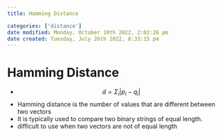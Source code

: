 ```yaml
---
title: Hamming Distance

categories: ['distance']
date modified: Monday, October 10th 2022, 2:02:26 pm
date created: Tuesday, July 26th 2022, 8:33:15 pm
---
```


# Hamming Distance
- $$d = \Sigma_{i}|p_{i}- q_{i}|$$
- Hamming distance is the number of values that are different between two vectors
- It is typically used to compare two binary strings of equal length.
- difficult to use when two vectors are not of equal length



